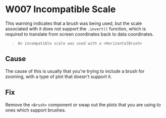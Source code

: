
<Meta title="Errors & Warnings/Warnings/W007" />

# W007 Incompatible Scale

This warning indicates that a brush was being used, but the scale associated with it does not support the `.invert()` function, which is required to translate from screen coordinates back to data coordinates.

> `An incompatible scale was used with a <HorizontalBrush>`

## Cause

The cause of this is usually that you're trying to include a brush for zooming, with a type of plot that doesn't support it.

## Fix

Remove the `<Brush>` component or swap out the plots that you are using to ones which support brushes.
